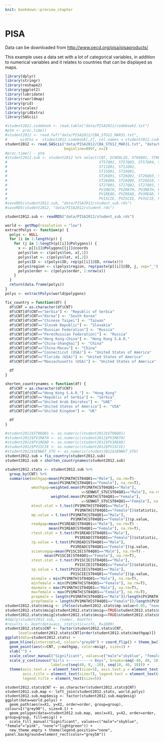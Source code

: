 ```yaml
---
knit: bookdown::preview_chapter
---
```


# PISA

Data can be downloaded from [http://www.oecd.org/pisa/pisaproducts/](http://www.oecd.org/pisa/pisaproducts/database-cbapisa2012.htm)

This example uses a data set with a lot of categorical variables, in addition to numerical variables and it relates to countries that can be displayed as maps.


```r
library(dplyr)
library(stringr)
library(reshape2)
library(ggplot2)
library(lubridate)
library(rworldmap)
library(grid)    
library(scales)
library(gridExtra)
library(SAScii)
```

```r
#student2012.codebook <- read.table("data/PISA2012/codebook2.txt")
#ptm <- proc.time()
#student2012 <- read.fwf("data/PISA2012/CBA_STU12_MAR31.txt",
#      widths =  student2012.codebook[,2], col.names = student2012.codebook[,1], n=10) 
student2012 <- read.SAScii("data/PISA2012/CBA_STU12_MAR31.txt", "data/PISA2012/PISA2012_SAS_CBA_student.sas",
                           beginline=8997, n=2)
#proc.time() - ptm
#student2012.sub <- student2012 %>% select(CNT, SCHOOLID, ST04Q01, ST06Q01, ST57Q01, 
#                                          ST57Q02, ST57Q03, ST57Q04, ST57Q05, ST57Q06, 
#                                          ST11Q01, ST11Q02,
#                                          ST15Q01, ST19Q01,
#                                          ST26Q01, ST26Q02, ST26Q03, ST26Q04, ST26Q05, ST26Q06, ST26Q07, 
#                                          ST26Q08, ST26Q09, ST26Q10, ST26Q11, ST26Q12, ST26Q13, ST26Q14, 
#                                          ST27Q01, ST27Q02, ST27Q03, ST27Q04, ST27Q05, ST28Q01,
#                                          PV1MATH, PV2MATH, PV3MATH, PV4MATH, PV5MATH, 
#                                          PV1READ, PV2READ, PV3READ, PV4READ, PV5READ, 
#                                          PV1SCIE, PV2SCIE, PV3SCIE, PV4SCIE, PV5SCIE, SENWGT_STU)
#saveRDS(student2012.sub, "data/PISA2012/student_sub.rds")
#saveRDS(student2012, "data/PISA2012/student.rds")

student2012.sub <- readRDS("data/PISA2012/student_sub.rds")
```

```r
world <- getMap(resolution = "low")
extractPolys <- function(p) {
  polys <- NULL
  for (i in 1:length(p)) {
    for (j in 1:length(p[[i]]@Polygons)) {
      x <- p[[i]]@Polygons[[j]]@coords
      polys$lon <- c(polys$lon, x[,1])
      polys$lat <- c(polys$lat, x[,2])
      polys$ID <- c(polys$ID, rep(p[[i]]@ID, nrow(x)))
      polys$region <- c(polys$region, rep(paste(p[[i]]@ID, j, sep="_"), nrow(x)))
      polys$order <- c(polys$order, 1:nrow(x))
    }
  }
  return(data.frame(polys))
}
polys <- extractPolys(world@polygons)
```

```r
fix_country = function(df) {
  df$CNT = as.character(df$CNT)
  df$CNT[df$CNT=="Serbia"] <- "Republic of Serbia"
  df$CNT[df$CNT=="Korea"] <- "South Korea"
  df$CNT[df$CNT=="Chinese Taipei"] <- "Taiwan"
  df$CNT[df$CNT=="Slovak Republic"] <- "Slovakia"
  df$CNT[df$CNT=="Russian Federation"] <- "Russia"
  df$CNT[df$CNT=="Perm(Russian Federation)"] <- "Russia"
  df$CNT[df$CNT=="Hong Kong-China"] <- "Hong Kong S.A.R."
  df$CNT[df$CNT=="China-Shanghai"] <- "China"
  df$CNT[df$CNT=="China-Macau"] <- "China"
  df$CNT[df$CNT=="Connecticut (USA)"] <- "United States of America"
  df$CNT[df$CNT=="Florida (USA)"] <- "United States of America"
  df$CNT[df$CNT=="Massachusetts (USA)"] <- "United States of America"

  df
}

shorten_countrynames = function(df) {
  df$CNT = as.character(df$CNT)
  df$CNT[df$CNT=="Hong Kong S.A.R."] <- "Hong Kong"
  df$CNT[df$CNT=="Republic of Serbia"] <- "Serbia"
  df$CNT[df$CNT=="United Arab Emirates"] <- "UAE"
  df$CNT[df$CNT=="United States of America"] <- "USA"
  df$CNT[df$CNT=="United Kingdom"] <- "UK"

  df
}

#student2012$ST06Q01 <- as.numeric(student2012$ST06Q01)
#student2012$PV1MATH <- as.numeric(student2012$PV1MATH)
#student2012$PV1READ <- as.numeric(student2012$PV1READ)
#student2012$PV1SCIE <- as.numeric(student2012$PV1SCIE)
#student2012$SENWGT_STU <- as.numeric(student2012$SENWGT_STU)
student2012.sub = fix_country(student2012.sub)
student2012.sub = shorten_countrynames(student2012.sub)
```

```r
student2012.stats <- student2012.sub %>% 
  group_by(CNT) %>%
  summarise(mathgap=mean(PV1MATH[ST04Q01=="Male"], na.rm=T)-
                    mean(PV1MATH[ST04Q01=="Female"], na.rm=T),
            wmathgap=weighted.mean(PV1MATH[ST04Q01=="Male"], 
                                   w=SENWGT_STU[ST04Q01=="Male"], na.rm=T)-
                     weighted.mean(PV1MATH[ST04Q01=="Female"],
                                   w=SENWGT_STU[ST04Q01=="Female"], na.rm=T),
            mtest.stat = t.test(PV1MATH[ST04Q01=="Male"],
                                PV1MATH[ST04Q01=="Female"])$statistic, 
            mp.value = t.test(PV1MATH[ST04Q01=="Male"],
                              PV1MATH[ST04Q01=="Female"])$p.value,
            readgap=mean(PV1READ[ST04Q01=="Male"], na.rm=T) -
                    mean(PV1READ[ST04Q01=="Female"], na.rm=T),
            rtest.stat = t.test(PV1READ[ST04Q01=="Male"],
                                PV1READ[ST04Q01=="Female"])$statistic, 
            rp.value = t.test(PV1READ[ST04Q01=="Male"], 
                              PV1READ[ST04Q01=="Female"])$p.value,
            sciencegap=mean(PV1SCIE[ST04Q01=="Male"], na.rm=T) -
                  mean(PV1SCIE[ST04Q01=="Female"], na.rm=T),
            stest.stat = t.test(PV1SCIE[ST04Q01=="Male"],
                                PV1SCIE[ST04Q01=="Female"])$statistic, 
            sp.value = t.test(PV1SCIE[ST04Q01=="Male"],
                              PV1SCIE[ST04Q01=="Female"])$p.value,         
            minmale = min(PV1MATH[ST04Q01=="Male"], na.rm=T), 
            minfemale = min(PV1MATH[ST04Q01=="Female"], na.rm=T), 
            maxmale = max(PV1MATH[ST04Q01=="Male"], na.rm=T), 
            maxfemale = max(PV1MATH[ST04Q01=="Female"], na.rm=T), 
            propmale = length(PV1MATH[ST04Q01=="Male"])/length(PV1MATH), 
            propfemale = length(PV1MATH[ST04Q01=="Female"])/length(PV1MATH))
student2012.stats$msig <- ifelse(student2012.stats$mp.value>0.05, "none", TRUE)
student2012.stats$msig[student2012.stats$msig==TRUE&student2012.stats$mtest.stat>0] <- "male"
student2012.stats$msig[student2012.stats$msig==TRUE&student2012.stats$mtest.stat<0] <- "female"
#ddply(student2012.sub, .(name), bootfn)
#results <- boot(data=aus, statistic=cifn, R=1000)
student2012.stats$CNT <- factor(student2012.stats$CNT, 
      levels=student2012.stats$CNT[order(student2012.stats$mathgap)])
ggplot(data=student2012.stats) + 
  geom_hline(yintercept=0, colour="grey80") + coord_flip() + theme_bw() + 
  geom_point(aes(x=CNT, y=mathgap, color=msig), size=1) + 
  xlab("") +  
  scale_colour_manual("Significant", values=c("male"="skyblue", "female"="pink", "none"="lightgreen")) +
  scale_y_continuous("Girls <----------> Boys", breaks=seq(-40, 40, 10), limits=c(-45, 45), 
                     labels=c(seq(40, 0, -10), seq(10, 40, 10))) + 
  theme(axis.text.x = element_text(size=5), axis.text.y = element_text(size=5), 
        axis.title = element_text(size=7), legend.text = element_text(size=5),
        legend.title = element_text(size=5))
```

```
student2012.stats$CNT <- as.character(student2012.stats$CNT)
student2012.sub.map <- left_join(student2012.stats, world.polys)
student2012.sub.map$msig <- factor(student2012.sub.map$msig)
ggplot(data=world.polys) + 
  geom_path(aes(x=X1, y=X2, order=order, group=group), colour=I("grey90"), size=0.1) + 
  geom_polygon(data=student2012.sub.map, aes(x=X1, y=X2, order=order, group=group, fill=msig)) +
  scale_fill_manual("Significant", values=c("male"="skyblue", "female"="pink", "none"="lightgreen")) +
  new_theme_empty + theme(legend.position="none", panel.background=element_rect(color="grey50"))
```


